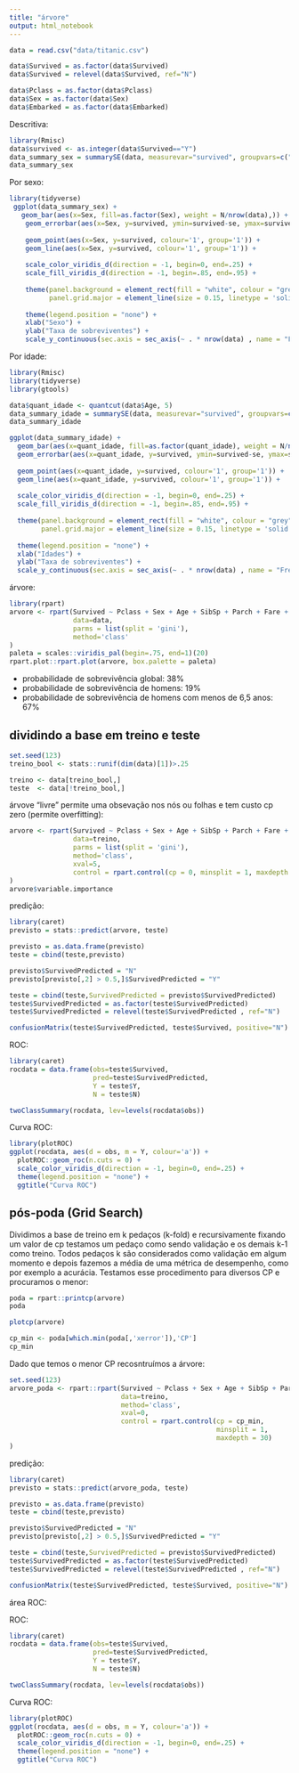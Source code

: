 ```yaml
---
title: "árvore"
output: html_notebook
---
```


```r
data = read.csv("data/titanic.csv")

data$Survived = as.factor(data$Survived)
data$Survived = relevel(data$Survived, ref="N")

data$Pclass = as.factor(data$Pclass)
data$Sex = as.factor(data$Sex)
data$Embarked = as.factor(data$Embarked)
```

Descritiva:

```r
library(Rmisc)
data$survived <- as.integer(data$Survived=="Y")
data_summary_sex = summarySE(data, measurevar="survived", groupvars=c("Sex"))
data_summary_sex
```

Por sexo:

```r
library(tidyverse)
 ggplot(data_summary_sex) + 
   geom_bar(aes(x=Sex, fill=as.factor(Sex), weight = N/nrow(data),)) +
    geom_errorbar(aes(x=Sex, y=survived, ymin=survived-se, ymax=survived+se, colour='1'), width=.1) +
   
    geom_point(aes(x=Sex, y=survived, colour='1', group='1')) +
    geom_line(aes(x=Sex, y=survived, colour='1', group='1')) +
    
    scale_color_viridis_d(direction = -1, begin=0, end=.25) +
    scale_fill_viridis_d(direction = -1, begin=.85, end=.95) +
    
    theme(panel.background = element_rect(fill = "white", colour = "grey", linetype = "solid"),
          panel.grid.major = element_line(size = 0.15, linetype = 'solid', colour = "grey")) + 
   
    theme(legend.position = "none") +
    xlab("Sexo") + 
    ylab("Taxa de sobreviventes") +
    scale_y_continuous(sec.axis = sec_axis(~ . * nrow(data) , name = "Frequência"), labels = scales::percent)
```


Por idade:
```r
library(Rmisc)
library(tidyverse)
library(gtools)

data$quant_idade <- quantcut(data$Age, 5)
data_summary_idade = summarySE(data, measurevar="survived", groupvars=c("quant_idade"))
data_summary_idade

ggplot(data_summary_idade) + 
  geom_bar(aes(x=quant_idade, fill=as.factor(quant_idade), weight = N/nrow(data),)) +
  geom_errorbar(aes(x=quant_idade, y=survived, ymin=survived-se, ymax=survived+se, colour='1'), width=.1) +
 
  geom_point(aes(x=quant_idade, y=survived, colour='1', group='1')) +
  geom_line(aes(x=quant_idade, y=survived, colour='1', group='1')) +
  
  scale_color_viridis_d(direction = -1, begin=0, end=.25) +
  scale_fill_viridis_d(direction = -1, begin=.85, end=.95) +
  
  theme(panel.background = element_rect(fill = "white", colour = "grey", linetype = "solid"),
        panel.grid.major = element_line(size = 0.15, linetype = 'solid', colour = "grey")) + 
 
  theme(legend.position = "none") +
  xlab("Idades") + 
  ylab("Taxa de sobreviventes") +
  scale_y_continuous(sec.axis = sec_axis(~ . * nrow(data) , name = "Frequência"), labels = scales::percent)
```

árvore:

```r
library(rpart)
arvore <- rpart(Survived ~ Pclass + Sex + Age + SibSp + Parch + Fare + Embarked,
                data=data,
                parms = list(split = 'gini'),
                method='class'
)
paleta = scales::viridis_pal(begin=.75, end=1)(20)
rpart.plot::rpart.plot(arvore, box.palette = paleta) 
```

- probabilidade de sobrevivência global: 38%
- probabilidade de sobrevivência de homens: 19%
- probabilidade de sobrevivência de homens com menos de 6,5 anos: 67%

## dividindo a base em treino e teste

```r
set.seed(123)
treino_bool <- stats::runif(dim(data)[1])>.25

treino <- data[treino_bool,]
teste  <- data[!treino_bool,]
```

árvove "livre" permite uma obsevação nos nós ou folhas e tem custo cp zero (permite overfitting):

```r
arvore <- rpart(Survived ~ Pclass + Sex + Age + SibSp + Parch + Fare + Embarked,
                data=treino,
                parms = list(split = 'gini'),
                method='class',
                xval=5,
                control = rpart.control(cp = 0, minsplit = 1, maxdepth = 30)
)
arvore$variable.importance
```

predição:

```r
library(caret)
previsto = stats::predict(arvore, teste)

previsto = as.data.frame(previsto)
teste = cbind(teste,previsto)

previsto$SurvivedPredicted = "N"
previsto[previsto[,2] > 0.5,]$SurvivedPredicted = "Y"

teste = cbind(teste,SurvivedPredicted = previsto$SurvivedPredicted)
teste$SurvivedPredicted = as.factor(teste$SurvivedPredicted)
teste$SurvivedPredicted = relevel(teste$SurvivedPredicted , ref="N")

confusionMatrix(teste$SurvivedPredicted, teste$Survived, positive="N")
```

ROC:

```r
library(caret)
rocdata = data.frame(obs=teste$Survived, 
                     pred=teste$SurvivedPredicted, 
                     Y = teste$Y, 
                     N = teste$N)

twoClassSummary(rocdata, lev=levels(rocdata$obs))
```

Curva ROC:

```r
library(plotROC)
ggplot(rocdata, aes(d = obs, m = Y, colour='a')) + 
  plotROC::geom_roc(n.cuts = 0) +
  scale_color_viridis_d(direction = -1, begin=0, end=.25) +
  theme(legend.position = "none") +
  ggtitle("Curva ROC")
```

## pós-poda (Grid Search)

Dividimos a base de treino em k pedaços (k-fold) e recursivamente fixando um valor de cp testamos um pedaço como sendo validação e os demais k-1 como treino. Todos pedaços k são considerados como validação em algum momento e depois fazemos a média de uma métrica de desempenho, como por exemplo a acurácia. Testamos esse procedimento para diversos CP e procuramos o menor: 

```r
poda = rpart::printcp(arvore)
poda
```

```r
plotcp(arvore)
```

```r
cp_min <- poda[which.min(poda[,'xerror']),'CP']
cp_min
```

Dado que temos o menor CP recosntruímos a árvore:

```r
set.seed(123)
arvore_poda <- rpart::rpart(Survived ~ Pclass + Sex + Age + SibSp + Parch + Fare + Embarked,
                            data=treino,
                            method='class',
                            xval=0,
                            control = rpart.control(cp = cp_min, 
                                                    minsplit = 1, 
                                                    maxdepth = 30)
)
```

predição:

```r
library(caret)
previsto = stats::predict(arvore_poda, teste)

previsto = as.data.frame(previsto)
teste = cbind(teste,previsto)

previsto$SurvivedPredicted = "N"
previsto[previsto[,2] > 0.5,]$SurvivedPredicted = "Y"

teste = cbind(teste,SurvivedPredicted = previsto$SurvivedPredicted)
teste$SurvivedPredicted = as.factor(teste$SurvivedPredicted)
teste$SurvivedPredicted = relevel(teste$SurvivedPredicted , ref="N")

confusionMatrix(teste$SurvivedPredicted, teste$Survived, positive="N")
```
área ROC:

ROC:

```r
library(caret)
rocdata = data.frame(obs=teste$Survived, 
                     pred=teste$SurvivedPredicted, 
                     Y = teste$Y, 
                     N = teste$N)

twoClassSummary(rocdata, lev=levels(rocdata$obs))
```

Curva ROC:

```r
library(plotROC)
ggplot(rocdata, aes(d = obs, m = Y, colour='a')) + 
  plotROC::geom_roc(n.cuts = 0) +
  scale_color_viridis_d(direction = -1, begin=0, end=.25) +
  theme(legend.position = "none") +
  ggtitle("Curva ROC")
```